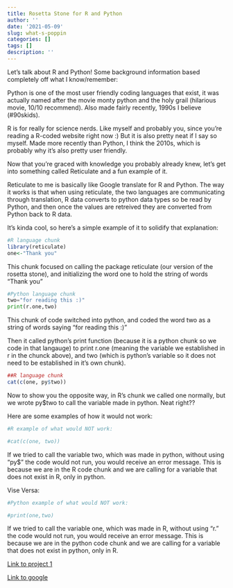 ```yaml
---
title: Rosetta Stone for R and Python
author: ''
date: '2021-05-09'
slug: what-s-poppin
categories: []
tags: []
description: ''
---
```


Let's talk about R and Python! Some background information based completely off what I know/remember:

Python is one of the most user friendly coding languages that exist, it was actually named after the movie monty python and the holy grail (hilarious movie, 10/10 recommend). Also made fairly recently, 1990s I believe (#90skids).

R is for really for science nerds. Like myself and probably you, since you're reading a R-coded website right now :) But it is also pretty neat if I say so myself. Made more recently than Python, I think the 2010s, which is probably why it's also pretty user friendly.


Now that you're graced with knowledge you probably already knew, let's get into something called Reticulate and a fun example of it.

Reticulate to me is basically like Google translate for R and Python. The way it works is that when using reticulate, the two languages are communicating through translation, R data converts to python data types so be read by Python, and then once the values are retreived they are converted from Python back to R data.

It's kinda cool, so here's a simple example of it to solidify that explanation:




```R
#R language chunk
library(reticulate)
one<-"Thank you"
```
This chunk focused on calling the package reticulate (our version of the rosetta stone), and initializing the word one to hold the string of words "Thank you"

```python
#Python language chunk
two="for reading this :)"
print(r.one,two) 
```
This chunk of code switched into python, and coded the word two as a string of words saying "for reading this :)"

Then it called python's print function (because it is a python chunk so we code in that langauge) to print r.one (meaning the variable we established in r in the chunck above), and two (which is python's variable so it does not need to be established in it's own chunk).


```R
##R language chunk
cat(c(one, py$two)) 
```
Now to show you the opposite way, in R's chunk we called one normally, but we wrote py$two to call the variable made in python. Neat right??

Here are some examples of how it would not work:

```R
#R example of what would NOT work:

#cat(c(one, two)) 
```

If we tried to call the variable two, which was made in python, without using "py$" the code would not run, you would receive an error message. This is because we are in the R code chunk and we are calling for a variable that does not exist in R, only in python.

Vise Versa:

```python
#Python example of what would NOT work:

#print(one,two) 
```

If we tried to call the variable one, which was made in R, without using "r." the code would not run, you would receive an error message. This is because we are in the python code chunk and we are calling for a variable that does not exist in python, only in R.



 
[Link to project 1](/project/project1/)

[Link to google](https://www.google.com)
